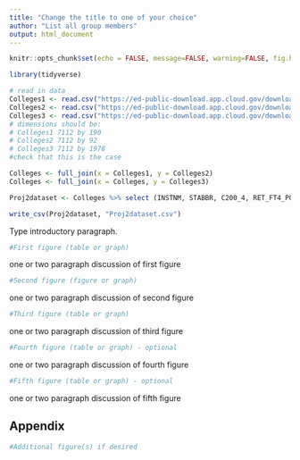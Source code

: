 ```yaml
---
title: "Change the title to one of your choice"
author: "List all group members"
output: html_document
---
```



```r
knitr::opts_chunk$set(echo = FALSE, message=FALSE, warning=FALSE, fig.height = 4, fig.width = 6 )
```


```r
library(tidyverse) 
```


```r
# read in data 
Colleges1 <- read.csv("https://ed-public-download.app.cloud.gov/downloads/Most-Recent-Cohorts-Scorecard-Elements.csv")
Colleges2 <- read.csv("https://ed-public-download.app.cloud.gov/downloads/Most-Recent-Cohorts-Treasury-Elements.csv")
Colleges3 <- read.csv("https://ed-public-download.app.cloud.gov/downloads/Most-Recent-Cohorts-All-Data-Elements.csv")
# dimensions should be:
# Colleges1 7112 by 190
# Colleges2 7112 by 92
# Colleges3 7112 by 1978
#check that this is the case
```

```r

Colleges <- full_join(x = Colleges1, y = Colleges2)
Colleges <- full_join(x = Colleges, y = Colleges3)

Proj2dataset <- Colleges %>% select (INSTNM, STABBR, C200_4, RET_FT4_POOLED, PCTFLOAN, TRANS_4_POOLED, CCUGPROF, CONTROL, CCSIZSET, NPT41_PRIV, NPT42_PRIV, NPT43_PRIV, NPT44_PRIV, NPT45_PRIV, MD_EARN_WNE_P10, SD_EARN_WNE_P10 )

write_csv(Proj2dataset, "Proj2dataset.csv")


```

Type introductory paragraph. 


```r
#First figure (table or graph)
```


one or two paragraph discussion of first figure


```r
#Second figure (figure or graph)
```

one or two paragraph discussion of second figure


```r
#Third figure (table or graph)
```

one or two paragraph discussion of third figure



```r
#Fourth figure (table or graph) - optional
```

one or two paragraph discussion of fourth figure



```r
#Fifth figure (table or graph) - optional
```

one or two paragraph discussion of fifth figure


## Appendix 

```r
#Additional figure(s) if desired
```